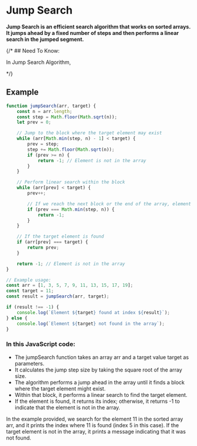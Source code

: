 # Jump Search
**Jump Search is an efficient search algorithm that works on sorted arrays. It jumps ahead by a fixed number of steps and then performs a linear search in the jumped segment.**


{/* ## Need To Know:

In Jump Search Algorithm,

*/}

## Example 
```javascript filename="Searching-Algo/jms.js"
function jumpSearch(arr, target) {
    const n = arr.length;
    const step = Math.floor(Math.sqrt(n));
    let prev = 0;

    // Jump to the block where the target element may exist
    while (arr[Math.min(step, n) - 1] < target) {
        prev = step;
        step += Math.floor(Math.sqrt(n));
        if (prev >= n) {
            return -1; // Element is not in the array
        }
    }

    // Perform linear search within the block
    while (arr[prev] < target) {
        prev++;

        // If we reach the next block or the end of the array, element is not present
        if (prev === Math.min(step, n)) {
            return -1;
        }
    }

    // If the target element is found
    if (arr[prev] === target) {
        return prev;
    }

    return -1; // Element is not in the array
}

// Example usage:
const arr = [1, 3, 5, 7, 9, 11, 13, 15, 17, 19];
const target = 11;
const result = jumpSearch(arr, target);

if (result !== -1) {
    console.log(`Element ${target} found at index ${result}`);
} else {
    console.log(`Element ${target} not found in the array`);
}


```
### In this JavaScript code:

- The jumpSearch function takes an array arr and a target value target as parameters.
- It calculates the jump step size by taking the square root of the array size.
- The algorithm performs a jump ahead in the array until it finds a block where the target element might exist.
- Within that block, it performs a linear search to find the target element.
- If the element is found, it returns its index; otherwise, it returns -1 to indicate that the element is not in the array.

In the example provided, we search for the element 11 in the sorted array arr, and it prints the index where 11 is found (index 5 in this case). If the target element is not in the array, it prints a message indicating that it was not found.